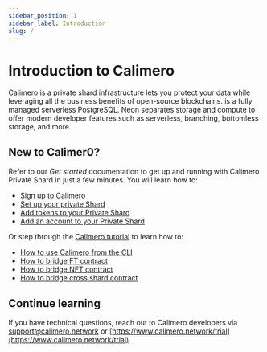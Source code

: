 ```yaml
---
sidebar_position: 1
sidebar_label: Introduction
slug: /
---
```



# Introduction to Calimero 

Calimero is a private shard infrastructure lets you protect your data while leveraging all the business benefits of open-source blockchains. is a fully managed serverless PostgreSQL. Neon separates storage and compute to offer modern developer features such as serverless, branching, bottomless storage, and more.

## New to Calimer0?

Refer to our _Get started_ documentation to get up and running with Calimero Private Shard in just a few minutes. You will learn how to:

- [Sign up to Calimero](/)
- [Set up your private Shard](/)
- [Add tokens to your Private Shard](/)
- [Add an account to your Private Shard](/)

Or step through the [Calimero tutorial](/) to learn how to: 
- [How to use Calimero from the CLI](/)
- [How to bridge FT contract](/)
- [How to bridge NFT contract](/)
- [How to bridge cross shard contract](/)

## Continue learning

If you have technical questions, reach out to Calimero developers via [support@calimero.network](mailto:support@calimero.network) or [https://www.calimero.network/trial](https://www.calimero.network/trial).
